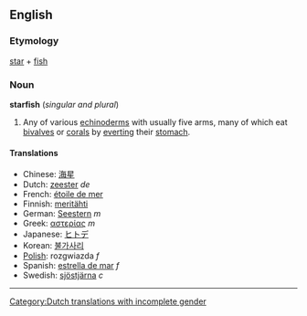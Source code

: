 ==English==
===Etymology===
[[star]] + [[fish]]

===Noun===
'''starfish''' (''singular and plural'')

# Any of various [[echinoderm]]s with usually five arms, many of which eat [[bivalve]]s or [[coral]]s by [[evert]]ing their [[stomach]].

====Translations====
*Chinese: [[海星]]
*Dutch: [[zeester]] ''de'' [[Category:Dutch translations with incomplete gender]]
*French: [[étoile de mer]]
*Finnish: [[meritähti]]
*German: [[Seestern]] ''m''
*Greek: [[αστερίας]] ''m''
*Japanese: [[ヒトデ]]
*Korean: [[불가사리]]
*[[Polish]]: rozgwiazda ''f''
*Spanish: [[estrella de mar]] ''f''
*Swedish: [[sjöstjärna]] ''c''

----